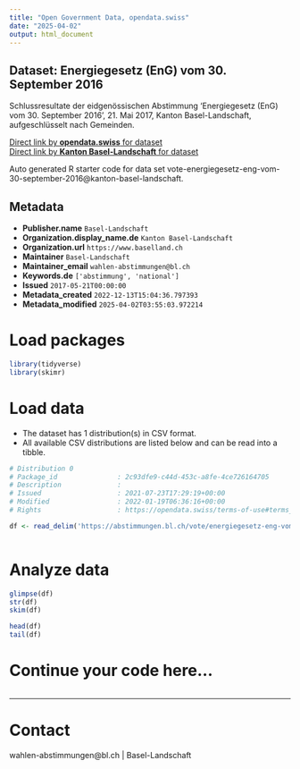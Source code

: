```yaml
---
title: "Open Government Data, opendata.swiss"
date: "2025-04-02"
output: html_document
---
```


## Dataset: Energiegesetz (EnG) vom 30. September 2016

Schlussresultate der eidgenössischen Abstimmung 'Energiegesetz (EnG) vom 30. September 2016', 21. Mai 2017, Kanton Basel-Landschaft, aufgeschlüsselt nach Gemeinden.

[Direct link by **opendata.swiss** for dataset](https://opendata.swiss/de/dataset/energiegesetz-eng-vom-30-september-2016)<br>
[Direct link by **Kanton Basel-Landschaft** for dataset](https://abstimmungen.bl.ch/vote/energiegesetz-eng-vom-30-september-2016/data)

Auto generated R starter code for data set vote-energiegesetz-eng-vom-30-september-2016@kanton-basel-landschaft.

## Metadata

- **Publisher.name** `Basel-Landschaft`
- **Organization.display_name.de** `Kanton Basel-Landschaft`
- **Organization.url** `https://www.baselland.ch`
- **Maintainer** `Basel-Landschaft`
- **Maintainer_email** `wahlen-abstimmungen@bl.ch`
- **Keywords.de** `['abstimmung', 'national']`
- **Issued** `2017-05-21T00:00:00`
- **Metadata_created** `2022-12-13T15:04:36.797393`
- **Metadata_modified** `2025-04-02T03:55:03.972214`


# Load packages

```r

library(tidyverse)
library(skimr)

```

# Load data

-   The dataset has 1 distribution(s) in CSV format.
-   All available CSV distributions are listed below and can be read into a tibble.

```r

# Distribution 0
# Package_id               : 2c93dfe9-c44d-453c-a8fe-4ce726164705
# Description              : 
# Issued                   : 2021-07-23T17:29:19+00:00
# Modified                 : 2022-01-19T06:36:16+00:00
# Rights                   : https://opendata.swiss/terms-of-use#terms_by

df <- read_delim('https://abstimmungen.bl.ch/vote/energiegesetz-eng-vom-30-september-2016/data-csv')



```

# Analyze data

```r

glimpse(df)
str(df)
skim(df)

head(df)
tail(df)

```

# Continue your code here...

```r

```

------------------------------------------------------------------------

# Contact

wahlen-abstimmungen@bl.ch | Basel-Landschaft
